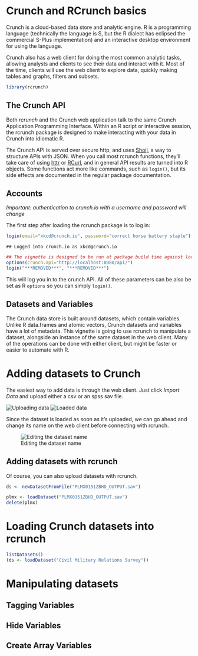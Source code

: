 <!--
%\VignetteEngine{knitr::knitr}
%\VignetteIndexEntry{Getting Started with RCrunch}
-->

# Crunch and RCrunch basics

Crunch is a cloud-based data store and analytic engine. R is a programming language (technically the language is S, but the R dialect has eclipsed the commercial S-Plus implementation) and an interactive desktop environment for using the language.

Crunch also has a web client for doing the most common analytic tasks, allowing analysts and clients to see their data and interact with it. Most of the time, clients will use the web client to explore data, quickly making tables and graphs, filters and subsets. 

```r
library(rcrunch)
```

## The Crunch API

Both *rcrunch* and the Crunch web application talk to the same Crunch Application Programming Interface. Within an R script or interactive session, the rcrunch package is designed to make interacting with your data in Crunch into idiomatic R.

The Crunch API is served over secure http, and uses [Shoji](https://bitbucket.org/fumanchu/shoji/src), a way to structure APIs with JSON. When you call most rcrunch functions, they'll take care of using [httr](https://github.com/hadley/httr) or [RCurl](http://www.omegahat.org/RCurl/), and in general API results are turned into R objects. Some functions act more like commands, such as `login()`, but its side effects are documented in the regular package documentation.

## Accounts

*Important: authentication to crunch.io with a username and password will change*

The first step after loading the rcrunch package is to log in:
```r
login(email="xkcd@crunch.io", password="correct horse battery staple")
```
```
## Logged into crunch.io as xkcd@crunch.io
```

```r
## The vignette is designed to be run at package build time against localhost with nonsecure credentials!
options(crunch.api="http://localhost:8080/api/")
login("***REMOVED***", "***REMOVED***")
```

This will log you in to the crunch API. All of these parameters can be also be set as R `options` so you can simply `login()`.

## Datasets and Variables

The Crunch data store is built around datasets, which contain variables. Unlike R data.frames and atomic vectors, Crunch datasets and variables have a lot of metadata. This vignette is going to use rcrunch to manipulate a dataset, alongside an instance of the same dataset in the web client. Many of the operations can be done with either client, but might be faster or easier to automate with R. 

# Adding datasets to Crunch

The easiest way to add data is through the web client. Just click *Import Data* and upload either a csv or an spss sav file. 

![Uploading data](upload.png)
![Loaded data](loaded.png)

Since the dataset is loaded as soon as it's uploaded, we can go ahead and change its name on the web client before connecting with rcrunch.

![Editing the dataset name](editName.png)

## Adding datasets with rcrunch

Of course, you can also upload datasets with rcrunch.

```r
ds <- newDatasetFromFile("PLMX0151ZBHD_OUTPUT.sav")
```
```r
plmx <- loadDataset("PLMX0151ZBHD_OUTPUT.sav")
delete(plmx)
```

# Loading Crunch datasets into rcrunch

```r
listDatasets()
(ds <- loadDataset("Civil Military Relations Survey"))
```

# Manipulating datasets

## Tagging Variables

## Hide Variables

## Create Array Variables

